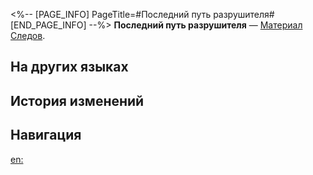 <%-- [PAGE_INFO]
PageTitle=#Последний путь разрушителя#
[END_PAGE_INFO] --%>
{{Предмет Инфобокс
|id          = 110501
|Изображение = Предмет Последний путь разрушителя.png
|Тип         = Материал Следов
|Инвентарь   = Материалы улучшения
|Редкость    = 4
|Эффект      = 
|Описание    = Продвинутый материал для повышения уровня Следов.
|Источник1   = [[Эхо войны: Начало разрушения]]
}}
{{Описание|Хотя тело левиафана было уничтожено, воля, которая не умерла, всё ещё заключена в коробке. Но пока никто не открывает ящик, его воля находится в суперпозиции существования и небытия, приводя в действие двигатель Разрушения.<br /><br />''«Зверь Судного дня, проклятие, созданное в Кузне войны с использованием того, что осталось от левиафанов и тысяч стенающих костей мёртвых. Стремясь к разрушению, он так же жаждет собственной гибели».''}}
'''Последний путь разрушителя''' — [[Материал Следов]].

==На других языках==
{{На других языках
|en   = Destroyer's Final Road
|zhs  = 毁灭者的末路
|zht  = 毀滅者的末路
|ja   = 壊滅者の末路
|ko   = 파멸자의 말로
|es   = Senda final del destructor
|fr   = Route finale du destructeur
|ru   = Последний путь разрушителя
|th   = Destroyer's Final Road
|vi   = Sự Kết Thúc Của Kẻ Hủy Diệt
|de   = Ende des Zerstörers
|id   = Destroyer's Final Road
|pt   = Rota Final do Destruidor
}}

==История изменений==
{{История изменений|3.5}}

==Навигация==
{{Материалы улучшения Навбокс}}

[[en:]]